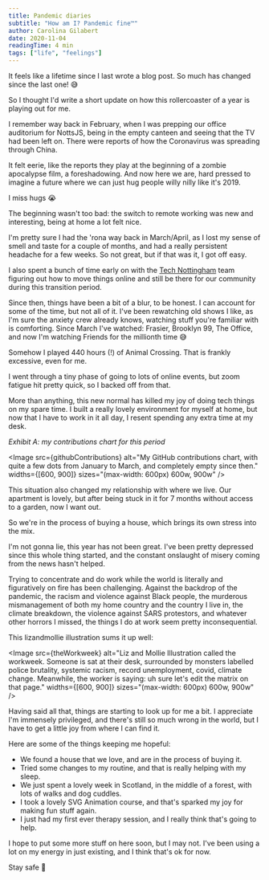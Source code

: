 ```yaml
---
title: Pandemic diaries
subtitle: "How am I? Pandemic fine™"
author: Carolina Gilabert
date: 2020-11-04
readingTime: 4 min
tags: ["life", "feelings"]
---
```



It feels like a lifetime since I last wrote a blog post. So much has changed since the last one! 😅

So I thought I'd write a short update on how this rollercoaster of a year is playing out for me.

I remember way back in February, when I was prepping our office auditorium for NottsJS, being in the empty canteen and seeing that the TV had been left on. There were reports of how the Coronavirus was spreading through China.

It felt eerie, like the reports they play at the beginning of a zombie apocalypse film, a foreshadowing. And now here we are, hard pressed to imagine a future where we can just hug people willy nilly like it's 2019.

I miss hugs 😭

The beginning wasn't too bad: the switch to remote working was new and interesting, being at home a lot felt nice.

I'm pretty sure I had the 'rona way back in March/April, as I lost my sense of smell and taste for a couple of months, and had a really persistent headache for a few weeks. So not great, but if that was it, I got off easy.

I also spent a bunch of time early on with the [Tech Nottingham](https://technottingham.com) team figuring out how to move things online and still be there for our community during this transition period.

Since then, things have been a bit of a blur, to be honest. I can account for some of the time, but not all of it. I've been rewatching old shows I like, as I'm sure the anxiety crew already knows, watching stuff you're familiar with is comforting. Since March I've watched: Frasier, Brooklyn 99, The Office, and now I'm watching Friends for the millionth time 😅

Somehow I played 440 hours (!) of Animal Crossing. That is frankly excessive, even for me.

I went through a tiny phase of going to lots of online events, but zoom fatigue hit pretty quick, so I backed off from that.

More than anything, this new normal has killed my joy of doing tech things on my spare time. I built a really lovely environment for myself at home, but now that I have to work in it all day, I resent spending any extra time at my desk.

_Exhibit A: my contributions chart for this period_

<Image
  src={githubContributions}
  alt="My GitHub contributions chart, with quite a few dots from January to March, and completely empty since then."
  widths={[600, 900]}
  sizes="(max-width: 600px) 600w, 900w"
/>

This situation also changed my relationship with where we live. Our apartment is lovely, but after being stuck in it for 7 months without access to a garden, now I want out.

So we're in the process of buying a house, which brings its own stress into the mix.

I'm not gonna lie, this year has not been great. I've been pretty depressed since this whole thing started, and the constant onslaught of misery coming from the news hasn't helped.

Trying to concentrate and do work while the world is literally and figuratively on fire has been challenging. Against the backdrop of the pandemic, the racism and violence against Black people, the murderous mismanagement of both my home country and the country I live in, the climate breakdown, the violence against SARS protestors, and whatever other horrors I missed, the things I do at work seem pretty inconsequential.

This lizandmollie illustration sums it up well:

<Image
  src={theWorkweek}
  alt="Liz and Mollie Illustration called the workweek. Someone is sat at their desk, surrounded by monsters labelled police brutality, systemic racism, record unemployment, covid, climate change. Meanwhile, the worker is saying: uh sure let's edit the matrix on that page."
  widths={[600, 900]}
  sizes="(max-width: 600px) 600w, 900w"
/>

Having said all that, things are starting to look up for me a bit. I appreciate I'm immensely privileged, and there's still so much wrong in the world, but I have to get a little joy from where I can find it.

Here are some of the things keeping me hopeful:

- We found a house that we love, and are in the process of buying it.
- Tried some changes to my routine, and that is really helping with my sleep.
- We just spent a lovely week in Scotland, in the middle of a forest, with lots of walks and dog cuddles.
- I took a lovely SVG Animation course, and that's sparked my joy for making fun stuff again.
- I just had my first ever therapy session, and I really think that's going to help.

I hope to put some more stuff on here soon, but I may not. I've been using a lot on my energy in just existing, and I think that's ok for now.

Stay safe 💛
